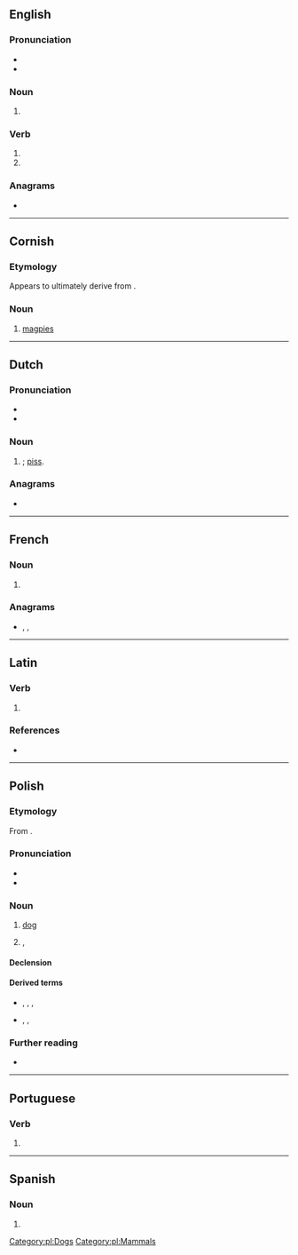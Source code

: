 {{also|piés|piês|píes}}
==English==

===Pronunciation===
* {{IPA|/paɪz/|lang=en}}
* {{rhymes|aɪz|lang=en}}

===Noun===
{{head|en|noun plural form}}

# {{plural of|pie|lang=en}}

===Verb===
{{head|en|verb form}}

# {{en-third-person singular of|pie}}
# {{en-third-person singular of|pi}}

===Anagrams===
* {{anagrams|en|Peis|Seip|Sipe|epis|ipes|pisé|sipe}}

----

==Cornish==

===Etymology===
Appears to ultimately derive from {{der|kw|ine-pro|*(s)peyk-||magpie}}. {{etystub|lang=kw}}

===Noun===
{{head|kw|noun|g=f|singulative|piesen}}

# [[magpie]]s

{{topics|kw|Corvids|Perching birds}}

----

==Dutch==

===Pronunciation===
* {{IPA|/ˈpis/|lang=nl}}
* {{audio|Nl-pies.ogg|Audio|lang=nl}}

===Noun===
{{nl-noun|m|-|-}}

# {{lb|nl|slang}} {{alternative form of|pis|lang=nl|nodot=yes}}; [[piss]].

===Anagrams===
* {{l|nl|peis}}

----

==French==

===Noun===
{{head|fr|noun plural form|g=f}}

# {{plural of|pie|lang=fr}}

===Anagrams===
* {{l|fr|ipés}}, {{l|fr|Pise}}, {{l|fr|pisé}}

----

==Latin==

===Verb===
{{la-verb-form|piēs}}

# {{inflection of|piō||2|s|pres|actv|subj|lang=la}}

===References===
* {{R:du Cange}}

----

==Polish==

===Etymology===
From {{inh|pl|sla-pro|*pьsъ}}.

===Pronunciation===
* {{pl-IPA}}
* {{audio|Pl-pies.ogg|Audio|lang=pl}}

===Noun===
{{pl-noun|m-an|dim=piesek|aug=psisko}}

# [[dog]]
# {{lb|pl|slang|derogatory}} {{l|en|pig}}, {{l|en|policeman}}

====Declension====
{{pl-decl-noun-masc-ani|p|s|pies|dats=psu}}

====Derived terms====
* {{qualifier|nouns}} {{l|pl|psiak}}, {{l|pl|psiarz}}, {{l|pl|psina}}, {{l|pl|psowate}}
* {{qualifier|adjectives}} {{l|pl|pieski}}, {{l|pl|psi}}, {{l|pl|psowaty}}

===Further reading===
* {{R:PWN}}

[[Category:pl:Dogs]]
[[Category:pl:Mammals]]

----

==Portuguese==

===Verb===
{{pt-verb-form}}

# {{pt-verb-form-of|piar}}

----

==Spanish==

===Noun===
{{head|es|noun form|g=m-p}}

# {{plural of|pie|lang=es}}